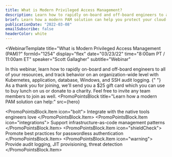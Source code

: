 ```yaml
---
title: What is Modern Privileged Access Management?
description: Learn how to rapidly on-board and off-board engineers to all of your resources, track behavior on an organization-wide level with K8, Applications, Databases, Windows, and SSH.
brief: Learn how a modern PAM solution can help you protect your cloud-native applications — without slowing your engineers down. 
publicationDate: "2022-03-08"
emailSubscribe: false
headerColor: white
---
```



<WebinarTemplate
  title="What is Modern Privileged Access Management (PAM)?"
  formId="1254"
  display="flex"
  date="03/23/22"
  time="8:00am PT / 11:00am ET"
  speaker="Scott Gallagher"
  subtitle="Webinar"
  >
  In this webinar, learn how to rapidly on-board and off-board engineers to all of your resources, and track behavior on an organization-wide level with Kubernetes, application, database, Windows, and SSH audit logging.
  {" "}
  As a thank you for joining, we&apos;ll send you a $25 gift card which you can use to buy lunch on us or donate to a charity. Feel free to invite any team members to join as well.
</WebinarTemplate>
<PromoPointsBlock
  title="Learn how a modern PAM solution can help:"
  src={hero}
>
  <PromoPointsBlock.Item icon="bolt">
    Integrate with the native tools engineers love
  </PromoPointsBlock.Item>
  <PromoPointsBlock.Item icon="integrations">
    Support infrastructure-as-code management patterns
  </PromoPointsBlock.Item>
  <PromoPointsBlock.Item icon="shieldCheck">
    Promote best practices for passwordless authentication
  </PromoPointsBlock.Item>
  <PromoPointsBlock.Item icon="warning">
    Provide audit logging, JIT provisioning, threat detection
  </PromoPointsBlock.Item>
</PromoPointsBlock>
